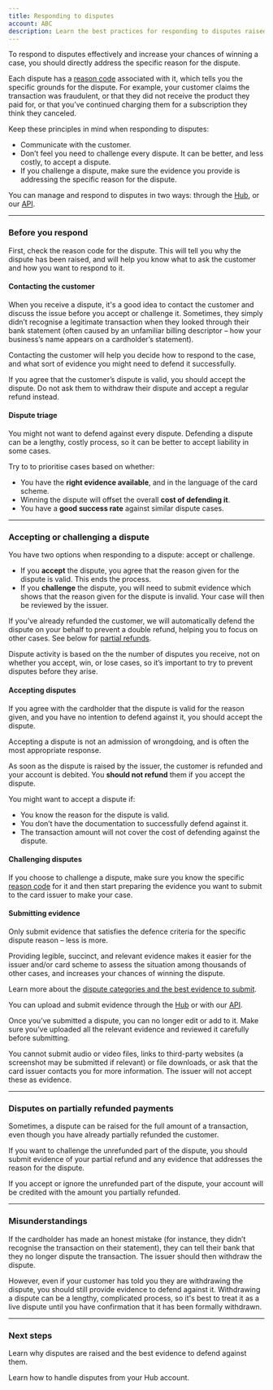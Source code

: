 ```yaml
---
title: Responding to disputes
account: ABC
description: Learn the best practices for responding to disputes raised against you
---
```



To respond to disputes effectively and increase your chances of winning a case, you should directly address the specific reason for the dispute.

Each dispute has a [reason code](/display/DOCS/Chargeback+codes) associated with it, which tells you the specific grounds for the dispute. For example, your customer claims the transaction was fraudulent, or that they did not receive the product they paid for, or that you’ve continued charging them for a subscription they think they canceled.

Keep these principles in mind when responding to disputes:

*   Communicate with the customer.
*   Don’t feel you need to challenge every dispute. It can be better, and less costly, to accept a dispute.
*   If you challenge a dispute, make sure the evidence you provide is addressing the specific reason for the dispute.

<TipBox>

You can manage and respond to disputes in two ways: through the [Hub](/display/DOCS/Manage+disputes), or our [API](/display/DOCS/Disputes+API).

</TipBox>

---

### Before you respond

First, check the reason code for the dispute. This will tell you why the dispute has been raised, and will help you know what to ask the customer and how you want to respond to it.

#### Contacting the customer

When you receive a dispute, it's a good idea to contact the customer and discuss the issue before you accept or challenge it. Sometimes, they simply didn’t recognise a legitimate transaction when they looked through their bank statement (often caused by an unfamiliar billing descriptor – how your business’s name appears on a cardholder’s statement).

Contacting the customer will help you decide how to respond to the case, and what sort of evidence you might need to defend it successfully.

<TipBox variant="info">

If you agree that the customer’s dispute is valid, you should accept the dispute. Do not ask them to withdraw their dispute and accept a regular refund instead.

</TipBox>

#### Dispute triage

You might not want to defend against every dispute. Defending a dispute can be a lengthy, costly process, so it can be better to accept liability in some cases.

Try to to prioritise cases based on whether:

*   You have the **right evidence available**, and in the language of the card scheme.
*   Winning the dispute will offset the overall **cost of defending it**.
*   You have a **good success rate** against similar dispute cases.

---

### Accepting or challenging a dispute

You have two options when responding to a dispute: accept or challenge.

*   If you **accept** the dispute, you agree that the reason given for the dispute is valid. This ends the process.
*   If you **challenge** the dispute, you will need to submit evidence which shows that the reason given for the dispute is invalid. Your case will then be reviewed by the issuer.

<TipBox variant="info">

If you’ve already refunded the customer, we will automatically defend the dispute on your behalf to prevent a double refund, helping you to focus on other cases. See below for [partial refunds](#Respondingtodisputes-partialrefunds).

</TipBox>

<TipBox variant="note">

Dispute activity is based on the the number of disputes you receive, not on whether you accept, win, or lose cases, so it’s important to try to prevent disputes before they arise.

</TipBox>

#### Accepting disputes

If you agree with the cardholder that the dispute is valid for the reason given, and you have no intention to defend against it, you should accept the dispute.

Accepting a dispute is not an admission of wrongdoing, and is often the most appropriate response.

<TipBox variant="info">

As soon as the dispute is raised by the issuer, the customer is refunded and your account is debited. You **should not refund** them if you accept the dispute.

</TipBox>

You might want to accept a dispute if:

*   You know the reason for the dispute is valid.
*   You don’t have the documentation to successfully defend against it.
*   The transaction amount will not cover the cost of defending against the dispute.

#### Challenging disputes

If you choose to challenge a dispute, make sure you know the specific [reason code](/display/DOCS/Chargeback+codes) for it and then start preparing the evidence you want to submit to the card issuer to make your case.

#### Submitting evidence

Only submit evidence that satisfies the defence criteria for the specific dispute reason – less is more.

Providing legible, succinct, and relevant evidence makes it easier for the issuer and/or card scheme to assess the situation among thousands of other cases, and increases your chances of winning the dispute.

Learn more about the [dispute categories and the best evidence to submit](/display/DOCS/Dispute+reasons+and+recommended+evidence).

<TipBox>

You can upload and submit evidence through the [Hub](/display/DOCS/Manage+disputes) or with our [API](/display/DOCS/Disputes+API).

</TipBox>

<TipBox variant="info">

Once you’ve submitted a dispute, you can no longer edit or add to it. Make sure you’ve uploaded all the relevant evidence and reviewed it carefully before submitting.

</TipBox>

<TipBox variant="note">

You cannot submit audio or video files, links to third-party websites (a screenshot may be submitted if relevant) or file downloads, or ask that the card issuer contacts you for more information. The issuer will not accept these as evidence.

</TipBox>

---

### Disputes on partially refunded payments

Sometimes, a dispute can be raised for the full amount of a transaction, even though you have already partially refunded the customer.

If you want to challenge the unrefunded part of the dispute, you should submit evidence of your partial refund and any evidence that addresses the reason for the dispute.

If you accept or ignore the unrefunded part of the dispute, your account will be credited with the amount you partially refunded.

---

### Misunderstandings

If the cardholder has made an honest mistake (for instance, they didn’t recognise the transaction on their statement), they can tell their bank that they no longer dispute the transaction. The issuer should then withdraw the dispute.

However, even if your customer has told you they are withdrawing the dispute, you should still provide evidence to defend against it. Withdrawing a dispute can be a lengthy, complicated process, so it's best to treat it as a live dispute until you have confirmation that it has been formally withdrawn.

---

### Next steps

<CardWrapper cardsInRow={{desktop:2,tablet:2,mobile:1}}>

<Card href="/risk-management/disputes/responding-to-disputes/dispute-reasons-and-recommended-evidence" title="Dispute reasons and recommended evidence">

Learn why disputes are raised and the best evidence to defend against them.

</Card>
<Card href="/risk-management/disputes/responding-to-disputes" title="Manage disputes from the Hub">

Learn how to handle disputes from your Hub account.

</Card>
</CardWrapper>